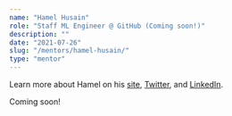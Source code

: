 ```yaml
---
name: "Hamel Husain"
role: "Staff ML Engineer @ GitHub (Coming soon!)"
description: ""
date: "2021-07-26"
slug: "/mentors/hamel-husain/"
type: "mentor"
---
```

Learn more about Hamel on his [site](https://hamel.dev/), [Twitter](https://twitter.com/HamelHusain), and [LinkedIn](https://www.linkedin.com/in/hamelhusain/).

Coming soon!
